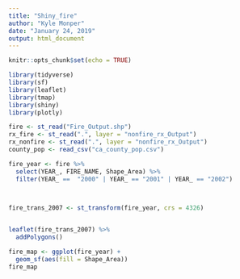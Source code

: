 ```yaml
---
title: "Shiny_fire"
author: "Kyle Monper"
date: "January 24, 2019"
output: html_document
---
```


```r
knitr::opts_chunk$set(echo = TRUE)
```

```r
library(tidyverse)
library(sf)
library(leaflet)
library(tmap)
library(shiny)
library(plotly)

fire <- st_read("Fire_Output.shp")
rx_fire <- st_read(".", layer = "nonfire_rx_Output")
rx_nonfire <- st_read(".", layer = "nonfire_rx_Output")
county_pop <- read_csv("ca_county_pop.csv")

```


```r


fire_year <- fire %>% 
  select(YEAR_, FIRE_NAME, Shape_Area) %>% 
  filter(YEAR_ ==  "2000" | YEAR_ == "2001" | YEAR_ == "2002")
  


fire_trans_2007 <- st_transform(fire_year, crs = 4326)


leaflet(fire_trans_2007) %>% 
  addPolygons()
```


```r

fire_map <- ggplot(fire_year) +
  geom_sf(aes(fill = Shape_Area))
fire_map

```




















